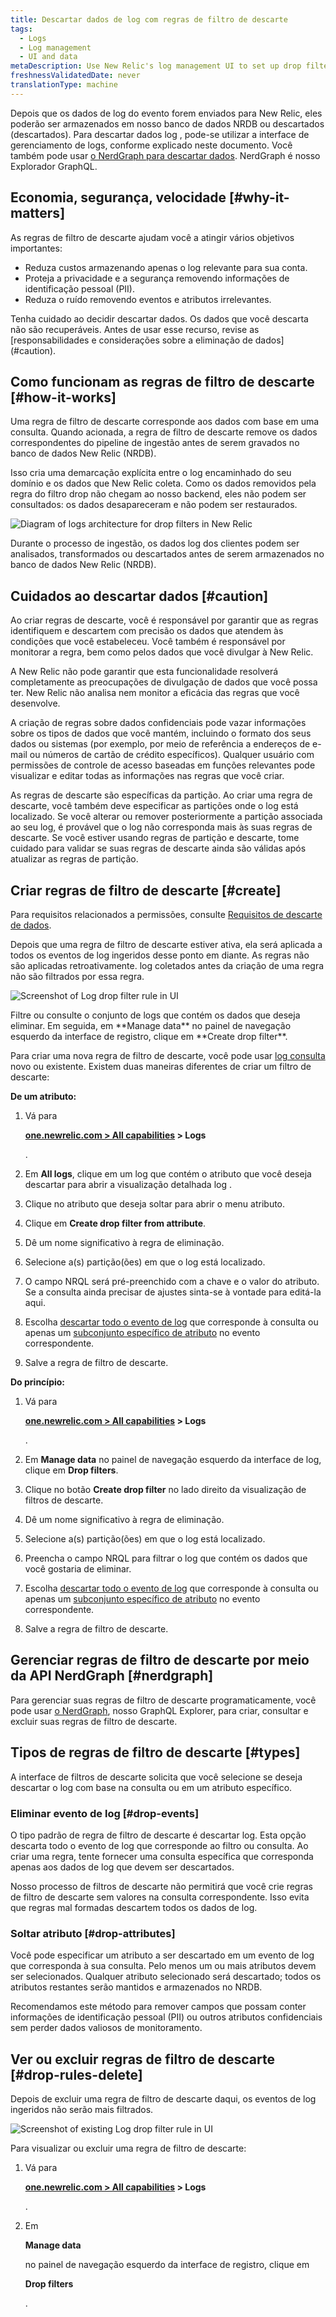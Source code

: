 ```yaml
---
title: Descartar dados de log com regras de filtro de descarte
tags:
  - Logs
  - Log management
  - UI and data
metaDescription: Use New Relic's log management UI to set up drop filter rules for dropping specific types of log data.
freshnessValidatedDate: never
translationType: machine
---
```





Depois que os dados de log do evento forem enviados para New Relic, eles poderão ser armazenados em nosso banco de dados NRDB ou descartados (descartados). Para descartar dados log , pode-se utilizar a interface de gerenciamento de logs, conforme explicado neste documento. Você também pode usar [o NerdGraph para descartar dados](/docs/accounts/accounts/data-management/drop-data-using-nerdgraph). NerdGraph é nosso Explorador GraphQL.

## Economia, segurança, velocidade [#why-it-matters]

As regras de filtro de descarte ajudam você a atingir vários objetivos importantes:

* Reduza custos armazenando apenas o log relevante para sua conta.
* Proteja a privacidade e a segurança removendo informações de identificação pessoal (PII).
* Reduza o ruído removendo eventos e atributos irrelevantes.

<Callout variant="caution">
  Tenha cuidado ao decidir descartar dados. Os dados que você descarta não são recuperáveis. Antes de usar esse recurso, revise as [responsabilidades e considerações sobre a eliminação de dados](#caution).
</Callout>

## Como funcionam as regras de filtro de descarte [#how-it-works]

Uma regra de filtro de descarte corresponde aos dados com base em uma consulta. Quando acionada, a regra de filtro de descarte remove os dados correspondentes do pipeline de ingestão antes de serem gravados no banco de dados New Relic (NRDB).

Isso cria uma demarcação explícita entre o log encaminhado do seu domínio e os dados que New Relic coleta. Como os dados removidos pela regra do filtro drop não chegam ao nosso backend, eles não podem ser consultados: os dados desapareceram e não podem ser restaurados.

<img
  title="Logs architecture for drop filters in New Relic"
  alt="Diagram of logs architecture for drop filters in New Relic"
  src={logsIngestPipeline}
/>

<figcaption>
  Durante o processo de ingestão, os dados log dos clientes podem ser analisados, transformados ou descartados antes de serem armazenados no banco de dados New Relic (NRDB).
</figcaption>

## Cuidados ao descartar dados [#caution]

Ao criar regras de descarte, você é responsável por garantir que as regras identifiquem e descartem com precisão os dados que atendem às condições que você estabeleceu. Você também é responsável por monitorar a regra, bem como pelos dados que você divulgar à New Relic.

A New Relic não pode garantir que esta funcionalidade resolverá completamente as preocupações de divulgação de dados que você possa ter. New Relic não analisa nem monitor a eficácia das regras que você desenvolve.

A criação de regras sobre dados confidenciais pode vazar informações sobre os tipos de dados que você mantém, incluindo o formato dos seus dados ou sistemas (por exemplo, por meio de referência a endereços de e-mail ou números de cartão de crédito específicos). Qualquer usuário com permissões de controle de acesso baseadas em funções relevantes pode visualizar e editar todas as informações nas regras que você criar.

<Callout variant="caution">
  As regras de descarte são específicas da partição. Ao criar uma regra de descarte, você também deve especificar as partições onde o log está localizado. Se você alterar ou remover posteriormente a partição associada ao seu log, é provável que o log não corresponda mais às suas regras de descarte. Se você estiver usando regras de partição e descarte, tome cuidado para validar se suas regras de descarte ainda são válidas após atualizar as regras de partição.
</Callout>

## Criar regras de filtro de descarte [#create]

Para requisitos relacionados a permissões, consulte [Requisitos de descarte de dados](/docs/data-apis/manage-data/drop-data-using-nerdgraph#requirements).

Depois que uma regra de filtro de descarte estiver ativa, ela será aplicada a todos os eventos de log ingeridos desse ponto em diante. As regras não são aplicadas retroativamente. log coletados antes da criação de uma regra não são filtrados por essa regra.

<img
  title="Log drop filter rule"
  alt="Screenshot of Log drop filter rule in UI"
  src={logsDropFilterSelection1}
/>

<figcaption>
  Filtre ou consulte o conjunto de logs que contém os dados que deseja eliminar. Em seguida, em <DoNotTranslate>**Manage data**</DoNotTranslate> no painel de navegação esquerdo da interface de registro, clique em <DoNotTranslate>**Create drop filter**</DoNotTranslate>.
</figcaption>

Para criar uma nova regra de filtro de descarte, você pode usar [log consulta](/docs/logs/new-relic-logs/ui-data/query-syntax-logs) novo ou existente. Existem duas maneiras diferentes de criar um filtro de descarte:

**De um atributo:**

1. Vá para

   <DoNotTranslate>**[one.newrelic.com > All capabilities](https://one.newrelic.com/all-capabilities) > Logs**</DoNotTranslate>

   .

2. Em **All logs**, clique em um log que contém o atributo que você deseja descartar para abrir a visualização detalhada log .

3. Clique no atributo que deseja soltar para abrir o menu atributo.

4. Clique em **Create drop filter from attribute**.

5. Dê um nome significativo à regra de eliminação.

6. Selecione a(s) partição(ões) em que o log está localizado.

7. O campo NRQL será pré-preenchido com a chave e o valor do atributo. Se a consulta ainda precisar de ajustes sinta-se à vontade para editá-la aqui.

8. Escolha [descartar todo o evento de log](#drop-events) que corresponde à consulta ou apenas um [subconjunto específico de atributo](#drop-attributes) no evento correspondente.

9. Salve a regra de filtro de descarte.

**Do princípio:**

1. Vá para

   <DoNotTranslate>**[one.newrelic.com > All capabilities](https://one.newrelic.com/all-capabilities) > Logs**</DoNotTranslate>

   .

2. Em **Manage data** no painel de navegação esquerdo da interface de log, clique em **Drop filters**.

3. Clique no botão **Create drop filter** no lado direito da visualização de filtros de descarte.

4. Dê um nome significativo à regra de eliminação.

5. Selecione a(s) partição(ões) em que o log está localizado.

6. Preencha o campo NRQL para filtrar o log que contém os dados que você gostaria de eliminar.

7. Escolha [descartar todo o evento de log](#drop-events) que corresponde à consulta ou apenas um [subconjunto específico de atributo](#drop-attributes) no evento correspondente.

8. Salve a regra de filtro de descarte.

## Gerenciar regras de filtro de descarte por meio da API NerdGraph [#nerdgraph]

Para gerenciar suas regras de filtro de descarte programaticamente, você pode usar [o NerdGraph](/docs/accounts/accounts/data-management/drop-data-using-nerdgraph), nosso GraphQL Explorer, para criar, consultar e excluir suas regras de filtro de descarte.

## Tipos de regras de filtro de descarte [#types]

A interface de filtros de descarte solicita que você selecione se deseja descartar o log com base na consulta ou em um atributo específico.

### Eliminar evento de log [#drop-events]

O tipo padrão de regra de filtro de descarte é descartar log. Esta opção descarta todo o evento de log que corresponde ao filtro ou consulta. Ao criar uma regra, tente fornecer uma consulta específica que corresponda apenas aos dados de log que devem ser descartados.

Nosso processo de filtros de descarte não permitirá que você crie regras de filtro de descarte sem valores na consulta correspondente. Isso evita que regras mal formadas descartem todos os dados de log.

### Soltar atributo [#drop-attributes]

Você pode especificar um atributo a ser descartado em um evento de log que corresponda à sua consulta. Pelo menos um ou mais atributos devem ser selecionados. Qualquer atributo selecionado será descartado; todos os atributos restantes serão mantidos e armazenados no NRDB.

<Callout variant="tip">
  Recomendamos este método para remover campos que possam conter informações de identificação pessoal (PII) ou outros atributos confidenciais sem perder dados valiosos de monitoramento.
</Callout>

## Ver ou excluir regras de filtro de descarte [#drop-rules-delete]

Depois de excluir uma regra de filtro de descarte daqui, os eventos de log ingeridos não serão mais filtrados.

<img
  title="Log drop filter rule"
  alt="Screenshot of existing Log drop filter rule in UI"
  src={logsDropFilterView}
/>

Para visualizar ou excluir uma regra de filtro de descarte:

1. Vá para

   <DoNotTranslate>**[one.newrelic.com > All capabilities](https://one.newrelic.com/all-capabilities) > Logs**</DoNotTranslate>

   .

2. Em

   <DoNotTranslate>**Manage data**</DoNotTranslate>

   no painel de navegação esquerdo da interface de registro, clique em

   <DoNotTranslate>**Drop filters**</DoNotTranslate>

   .